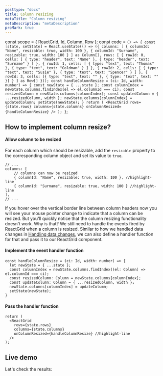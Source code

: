 ```yaml
---
posttype: "docs"
title: Column resizing
metaTitle: "Column resizing"
metaDescription: "metaDescription"
proMark: true
---
```

const scope = { ReactGrid, Id, Column, Row };
const code = `() => {
  const [state, setState] = React.useState(() => ({
    columns: [
      { columnId: "Name", resizable: true, width: 100 },
      { columnId: "Surname", resizable: true, width: 100 }
    ] as Column[],
    rows: [
      {
        rowId: 0,
        cells: [
          { type: "header", text: "Name" },
          { type: "header", text: "Surname" }
        ]
      },
      {
        rowId: 1,
        cells: [
          { type: "text", text: "Thomas" },
          { type: "text", text: "Goldman" }
        ]
      },
      {
        rowId: 2,
        cells: [
          { type: "text", text: "Susie" },
          { type: "text", text: "Spencer" }
        ]
      },
      {
        rowId: 3,
        cells: [{ type: "text", text: "" }, { type: "text", text: "" }]
      }
    ] as Row[]
  }));
  const handleColumnResize = (ci: Id, width: number) => {
    const newState = { ...state };
    const columnIndex = newState.columns.findIndex(el => el.columnId === ci);
    const resizedColumn = newState.columns[columnIndex];
    const updatedColumn = { ...resizedColumn, width };
    newState.columns[columnIndex] = updatedColumn;
    setState(newState);
  }
  return (
    <ReactGrid
      rows={state.rows}
      columns={state.columns}
      onColumnResized={handleColumnResize}
    />
  );
}`;

## How to implement column resize?

#### Allow column to be resized

For each column which should be resizable, add the `resizable` property
to the corresponding column object and set its value to `true`.

```tsx
// ...
columns: [
    // columns can now be resized
    { columnId: "Name", resizable: true, width: 100 }, //highlight-line
    { columnId: "Surname", resizable: true, width: 100 } //highlight-line
],
// ...
```

If you hover over the vertical border line between column headers now
you will see your mouse pointer change to indicate that a column can be resized.
But you'll quickly notice that the column resizing functionality doesn't work.
Why is that? We still need to handle the events fired by ReactGrid when a column is resized.
Similar to how we handled data changes in [Handling data changes](link), we can also
define a handler function for that and pass it to our ReactGrid component.

#### Implement the event handler function

```tsx
const handleColumnResize = (ci: Id, width: number) => {
  let newState = { ...state };
  const columnIndex = newState.columns.findIndex((el: Column) => el.columnId === ci);
  const resizedColumn: Column = newState.columns[columnIndex];
  const updateColumn: Column = { ...resizedColumn, width };
  newState.columns[columnIndex] = updateColumn;
  setState(newState);
}
```

#### Pass the handler function

```tsx
return (
  <ReactGrid
    rows={state.rows}
    columns={state.columns}
    onColumnResized={handleColumnResize} //highlight-line
  />
);
```

## Live demo

Let's check the results:

<LiveCode 
  code={code}
  title='Column resizing live demo'
/> 